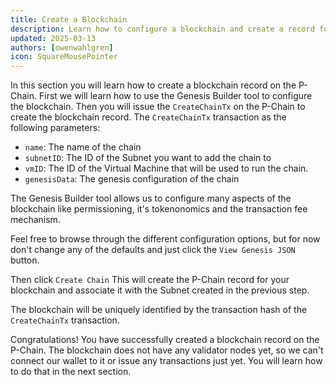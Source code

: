 ```yaml
---
title: Create a Blockchain
description: Learn how to configure a blockchain and create a record for it on the P-Chain by issuing a CreateChainTx transaction using the Builder Tooling.
updated: 2025-03-13
authors: [owenwahlgren]
icon: SquareMousePointer
---
```


In this section you will learn how to create a blockchain record on the P-Chain. First we will learn
how to use the Genesis Builder tool to configure the blockchain. Then you will issue the
`CreateChainTx` on the P-Chain to create the blockchain record. The `CreateChainTx` transaction as the following
parameters:

- `name`: The name of the chain
- `subnetID`: The ID of the Subnet you want to add the chain to
- `vmID`: The ID of the Virtual Machine that will be used to run the chain.
- `genesisData`: The genesis configuration of the chain

The Genesis Builder tool allows us to configure many aspects of the blockchain like permissioning,
it's tokenonomics and the transaction fee mechanism. 

Feel free to browse through the different configuration options, but for now don't change any of the
defaults and just click the `View Genesis JSON` button.

Then click `Create Chain` This will create the P-Chain record for your blockchain and associate it
with the Subnet created in the previous step. 

The blockchain will be uniquely identified by the transaction hash of the `CreateChainTx` transaction.

<ToolboxMdxWrapper>
    <CreateChain />
</ToolboxMdxWrapper>

Congratulations! You have successfully created a blockchain record on the P-Chain. The blockchain does not
have any validator nodes yet, so we can't connect our wallet to it or issue any transactions just
yet. You will learn how to do that in the next section.
